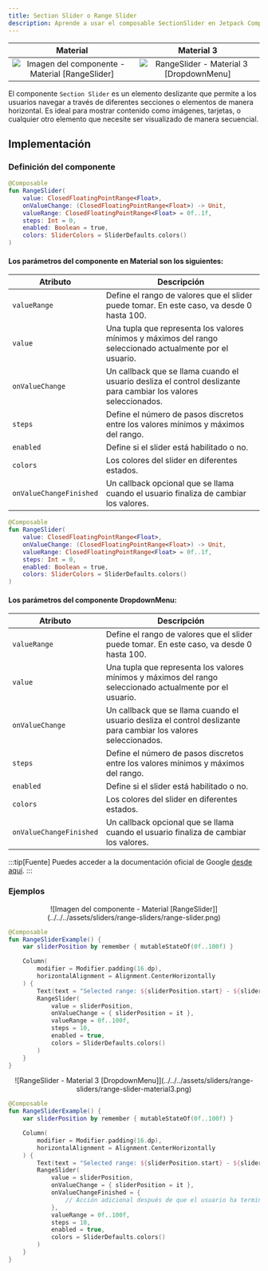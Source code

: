 ```yaml
---
title: Section Slider o Range Slider
description: Aprende a usar el composable SectionSlider en Jetpack Compose.
---
```



| Material| Material 3| 
| :----------------: | :------: |
![Imagen del componente - Material [RangeSlider]](../../../assets/sliders/range-sliders/range-slider.png)|![RangeSlider - Material 3 [DropdownMenu]](../../../assets/sliders/range-sliders/range-slider-material3.png)

El componente `Section Slider` es un elemento deslizante que permite a los usuarios navegar a través de diferentes secciones o elementos de manera horizontal. Es ideal para mostrar contenido como imágenes, tarjetas, o cualquier otro elemento que necesite ser visualizado de manera secuencial.

## Implementación

### Definición del componente

<Tabs>

<TabItem label="Material">

```kotlin frame="terminal"
@Composable
fun RangeSlider(
    value: ClosedFloatingPointRange<Float>,
    onValueChange: (ClosedFloatingPointRange<Float>) -> Unit,
    valueRange: ClosedFloatingPointRange<Float> = 0f..1f,
    steps: Int = 0,
    enabled: Boolean = true,
    colors: SliderColors = SliderDefaults.colors()
)
```
#### Los parámetros del componente en Material son los siguientes:

Atributo | Descripción
------ | -----------
`valueRange` | Define el rango de valores que el slider puede tomar. En este caso, va desde 0 hasta 100.
`value` | Una tupla que representa los valores mínimos y máximos del rango seleccionado actualmente por el usuario.
`onValueChange` | Un callback que se llama cuando el usuario desliza el control deslizante para cambiar los valores seleccionados.
`steps` | Define el número de pasos discretos entre los valores mínimos y máximos del rango.
`enabled` | Define si el slider está habilitado o no.
`colors` | Los colores del slider en diferentes estados.
`onValueChangeFinished` | Un callback opcional que se llama cuando el usuario finaliza de cambiar los valores.

</TabItem>

<TabItem label="Material 3">

```kotlin frame="terminal"
@Composable
fun RangeSlider(
    value: ClosedFloatingPointRange<Float>,
    onValueChange: (ClosedFloatingPointRange<Float>) -> Unit,
    valueRange: ClosedFloatingPointRange<Float> = 0f..1f,
    steps: Int = 0,
    enabled: Boolean = true,
    colors: SliderColors = SliderDefaults.colors()
)
```
#### Los parámetros del componente DropdownMenu:

Atributo | Descripción
------ | -----------
`valueRange` | Define el rango de valores que el slider puede tomar. En este caso, va desde 0 hasta 100.
`value` | Una tupla que representa los valores mínimos y máximos del rango seleccionado actualmente por el usuario.
`onValueChange` | Un callback que se llama cuando el usuario desliza el control deslizante para cambiar los valores seleccionados.
`steps` | Define el número de pasos discretos entre los valores mínimos y máximos del rango.
`enabled` | Define si el slider está habilitado o no.
`colors` | Los colores del slider en diferentes estados.
`onValueChangeFinished` | Un callback opcional que se llama cuando el usuario finaliza de cambiar los valores.

</TabItem>

</Tabs>

[comment]: <> (No modifiques el tip)

:::tip[Fuente]
Puedes acceder a la documentación oficial de Google
[desde aquí](https://developer.android.com/reference/kotlin/androidx/compose/runtime/package-summary).
:::

### Ejemplos

<Tabs>

<TabItem label="Material">

<center>![Imagen del componente - Material [RangeSlider]](../../../assets/sliders/range-sliders/range-slider.png)</center>

```kotlin frame="terminal"
@Composable
fun RangeSliderExample() {
    var sliderPosition by remember { mutableStateOf(0f..100f) }

    Column(
        modifier = Modifier.padding(16.dp),
        horizontalAlignment = Alignment.CenterHorizontally
    ) {
        Text(text = "Selected range: ${sliderPosition.start} - ${sliderPosition.endInclusive}")
        RangeSlider(
            value = sliderPosition,
            onValueChange = { sliderPosition = it },
            valueRange = 0f..100f,
            steps = 10,
            enabled = true,
            colors = SliderDefaults.colors()
        )
    }
}
```
</TabItem>

<TabItem label="Material 3">

<center>![RangeSlider - Material 3 [DropdownMenu]](../../../assets/sliders/range-sliders/range-slider-material3.png)</center>

```kotlin frame="terminal"
@Composable
fun RangeSliderExample() {
    var sliderPosition by remember { mutableStateOf(0f..100f) }

    Column(
        modifier = Modifier.padding(16.dp),
        horizontalAlignment = Alignment.CenterHorizontally
    ) {
        Text(text = "Selected range: ${sliderPosition.start} - ${sliderPosition.endInclusive}")
        RangeSlider(
            value = sliderPosition,
            onValueChange = { sliderPosition = it },
            onValueChangeFinished = {
                // Acción adicional después de que el usuario ha terminado de cambiar el valor
            },
            valueRange = 0f..100f,
            steps = 10,
            enabled = true,
            colors = SliderDefaults.colors()
        )
    }
}
```

</TabItem>
</Tabs>

